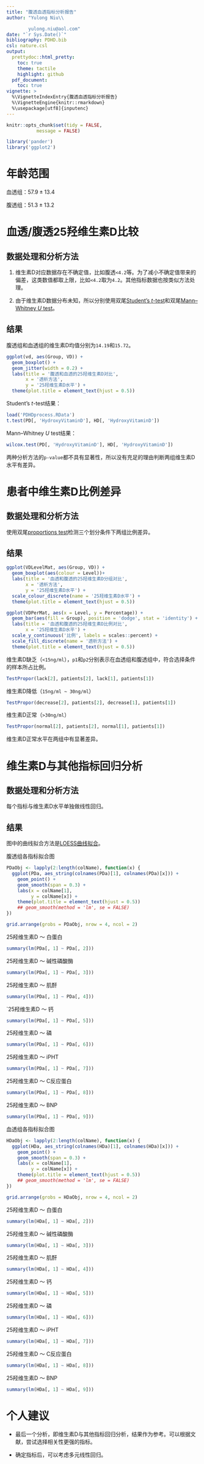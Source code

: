 ```yaml
---
title: "腹透血透指标分析报告"
author: "Yulong Niu\\

        yulong.niu@aol.com"
date: "`r Sys.Date()`"
bibliography: PDHD.bib
csl: nature.csl
output: 
  prettydoc::html_pretty:
    toc: true
    theme: tactile
    highlight: github
  pdf_document:
    toc: true
vignette: >
  %\VignetteIndexEntry{腹透血透指标分析报告}
  %\VignetteEngine{knitr::rmarkdown}
  %\usepackage[utf8]{inputenc}
---
```


```r
knitr::opts_chunk$set(tidy = FALSE,
		   message = FALSE)
```

```r
library('pander')
library('ggplot2')
```

# 年龄范围

血透组：$57.9 \pm 13.4$

腹透组：$51.3 \pm 13.2$

# 血透/腹透25羟维生素D比较

## 数据处理和分析方法

1. 维生素D对应数据存在不确定值，比如腹透`<4.2`等。为了减小不确定值带来的偏差，这类数值都取上限，比如`<4.2`取为`4.2`。其他指标数据也按类似方法处理。

2. 由于维生素D数据分布未知，所以分别使用双尾[Student's *t*-test](https://en.wikipedia.org/wiki/Student's_t-test)和双尾[Mann–Whitney *U* test](https://en.wikipedia.org/wiki/Student's_t-test)。

## 结果

腹透组和血透组的维生素D均值分别为`14.19`和`15.72`。

```r
ggplot(vd, aes(Group, VD)) +
  geom_boxplot() +
  geom_jitter(width = 0.2) +
  labs(title = '腹透和血透的25羟维生素D对比',
       x = '透析方法',
       y = '25羟维生素D水平') +
  theme(plot.title = element_text(hjust = 0.5))
```

Student's *t*-test结果：

```r
load('PDHDprocess.RData')
t.test(PD[, 'HydroxyVitaminD'], HD[, 'HydroxyVitaminD'])
```

Mann–Whitney *U* test结果：

```r
wilcox.test(PD[, 'HydroxyVitaminD'], HD[, 'HydroxyVitaminD'])
```

两种分析方法的`p-value`都不具有显著性，所以没有充足的理由判断两组维生素D水平有差异。

# 患者中维生素D比例差异

## 数据处理和分析方法

使用双尾[proportions test](http://www.dummies.com/education/math/statistics/how-to-compare-two-population-proportions/)检测三个划分条件下两组比例差异。

## 结果


```r
ggplot(VDLevelMat, aes(Group, VD)) +
  geom_boxplot(aes(colour = Level))+
  labs(title = '血透和腹透的25羟维生素D分组对比',
       x = '透析方法',
       y = '25羟维生素D水平') +
  scale_colour_discrete(name = '25羟维生素D水平') +
  theme(plot.title = element_text(hjust = 0.5))
```

```r
ggplot(VDPerMat, aes(x = Level, y = Percentage)) +
  geom_bar(aes(fill = Group), position = 'dodge', stat = 'identity') +
  labs(title = '血透和腹透的25羟维生素D比例对比',
       x = '25羟维生素D水平') +
  scale_y_continuous('比例', labels = scales::percent) +
  scale_fill_discrete(name = '透析方法') +
  theme(plot.title = element_text(hjust = 0.5))
```

维生素D缺乏（`<15ng/ml`），`p1`和`p2`分别表示在血透组和腹透组中，符合选择条件的样本所占比例。

```r
TestPropor(lack[2], patients[2], lack[1], patients[1])
```

维生素D降低（`15ng/ml ~ 30ng/ml`）

```r
TestPropor(decrease[2], patients[2], decrease[1], patients[1])
```

维生素D正常（`>30ng/ml`）

```r
TestPropor(normal[2], patients[2], normal[1], patients[1])
```

维生素D正常水平在两组中有显著差异。


# 维生素D与其他指标回归分析

## 数据处理和分析方法

每个指标与维生素D水平单独做线性回归。

## 结果

图中的曲线拟合方法是[LOESS曲线拟合](https://en.wikipedia.org/wiki/Local_regression)。

腹透组各指标拟合图

```r
PDaObj <- lapply(2:length(colName), function(x) {
  ggplot(PDa, aes_string(colnames(PDa)[1], colnames(PDa)[x])) +
    geom_point() +
    geom_smooth(span = 0.3) +
    labs(x = colName[1],
         y = colName[x]) +
    theme(plot.title = element_text(hjust = 0.5))
    ## geom_smooth(method = 'lm', se = FALSE)
})

grid.arrange(grobs = PDaObj, nrow = 4, ncol = 2)
```

25羟维生素D ～ 白蛋白

```r
summary(lm(PDa[, 1] ~ PDa[, 2]))
```

25羟维生素D ～ 碱性磷酸酶

```r
summary(lm(PDa[, 1] ~ PDa[, 3]))
```

25羟维生素D ～ 肌酐

```r
summary(lm(PDa[, 1] ~ PDa[, 4]))
```

`25羟维生素D ～ 钙

```r
summary(lm(PDa[, 1] ~ PDa[, 5]))
```

25羟维生素D ～ 磷

```r
summary(lm(PDa[, 1] ~ PDa[, 6]))
```

25羟维生素D ～ iPHT

```r
summary(lm(PDa[, 1] ~ PDa[, 7]))
```

25羟维生素D ～ C反应蛋白

```r
summary(lm(PDa[, 1] ~ PDa[, 8]))
```

25羟维生素D ～ BNP

```r
summary(lm(PDa[, 1] ~ PDa[, 9]))
```

血透组各指标拟合图

```r
HDaObj <- lapply(2:length(colName), function(x) {
  ggplot(HDa, aes_string(colnames(HDa)[1], colnames(HDa)[x])) +
    geom_point() +
    geom_smooth(span = 0.3) +
    labs(x = colName[1],
         y = colName[x]) +
    theme(plot.title = element_text(hjust = 0.5))
    ## geom_smooth(method = 'lm', se = FALSE)
})

grid.arrange(grobs = HDaObj, nrow = 4, ncol = 2)
```

25羟维生素D ～ 白蛋白

```r
summary(lm(HDa[, 1] ~ HDa[, 2]))
```

25羟维生素D ～ 碱性磷酸酶

```r
summary(lm(HDa[, 1] ~ HDa[, 3]))
```

25羟维生素D ～ 肌酐

```r
summary(lm(HDa[, 1] ~ HDa[, 4]))
```

25羟维生素D ～ 钙

```r
summary(lm(HDa[, 1] ~ HDa[, 5]))
```

25羟维生素D ～ 磷

```r
summary(lm(HDa[, 1] ~ HDa[, 6]))
```

25羟维生素D ～ iPHT

```r
summary(lm(HDa[, 1] ~ HDa[, 7]))
```

25羟维生素D ～ C反应蛋白

```r
summary(lm(HDa[, 1] ~ HDa[, 8]))
```

25羟维生素D ～ BNP

```r
summary(lm(HDa[, 1] ~ HDa[, 9]))
```

# 个人建议

+ 最后一个分析，即维生素D与其他指标回归分析，结果作为参考。可以根据文献，尝试选择相关性更强的指标。

+ 确定指标后，可以考虑多元线性回归。
